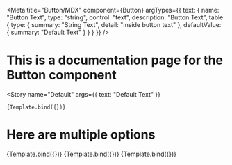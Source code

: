 

<Meta
	title="Button/MDX"
	component={Button}
	argTypes={{
		text: {
			name: "Button Text",
			type: "string",
			control: "text",
			description: "Button Text",
			table: {
				type: {
					summary: "String Text",
					detail: "Inside button text"
				},
				defaultValue: {
					summary: "Default Text"
				}
			}
		}
	}}
/>

# This is a documentation page for the Button component


<Story
	name="Default"
	args={{
		text: "Default Text"
	}}
>
	{Template.bind({})}
</Story>

<ArgsTable of='Default' />

# Here are multiple options

<Canvas>
	<Story name="Default 2" args={{
		text: "Default Text 2"
	}}>
		{Template.bind({})}
	</Story>
	<Story name="Default 3" args={{
		text: "Default Text 3"
	}}>
		{Template.bind({})}
	</Story>
	<Story name="Default 4" args={{
		text: "Default Text 4"
	}}>
		{Template.bind({})}
	</Story>
</Canvas>